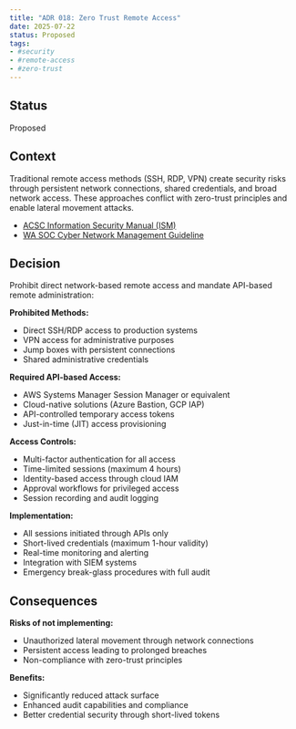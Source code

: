 ```yaml
---
title: "ADR 018: Zero Trust Remote Access"
date: 2025-07-22
status: Proposed
tags:
- #security
- #remote-access
- #zero-trust
---
```


## Status

Proposed

## Context

Traditional remote access methods (SSH, RDP, VPN) create security risks through persistent network connections, shared credentials, and broad network access. These approaches conflict with zero-trust principles and enable lateral movement attacks.

- [ACSC Information Security Manual (ISM)](https://www.cyber.gov.au/resources-business-and-government/essential-cyber-security/ism)
- [WA SOC Cyber Network Management Guideline](https://soc.cyber.wa.gov.au/guidelines/network-management/)

## Decision

Prohibit direct network-based remote access and mandate API-based remote administration:

**Prohibited Methods:**

- Direct SSH/RDP access to production systems
- VPN access for administrative purposes
- Jump boxes with persistent connections
- Shared administrative credentials

**Required API-based Access:**

- AWS Systems Manager Session Manager or equivalent
- Cloud-native solutions (Azure Bastion, GCP IAP)
- API-controlled temporary access tokens
- Just-in-time (JIT) access provisioning

**Access Controls:**

- Multi-factor authentication for all access
- Time-limited sessions (maximum 4 hours)
- Identity-based access through cloud IAM
- Approval workflows for privileged access
- Session recording and audit logging

**Implementation:**

- All sessions initiated through APIs only
- Short-lived credentials (maximum 1-hour validity)
- Real-time monitoring and alerting
- Integration with SIEM systems
- Emergency break-glass procedures with full audit

## Consequences

**Risks of not implementing:**

- Unauthorized lateral movement through network connections
- Persistent access leading to prolonged breaches
- Non-compliance with zero-trust principles

**Benefits:**

- Significantly reduced attack surface
- Enhanced audit capabilities and compliance
- Better credential security through short-lived tokens
